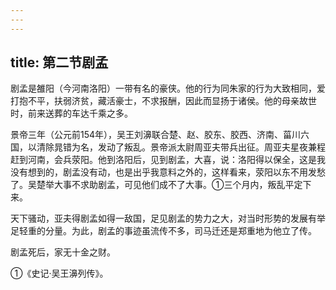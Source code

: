 ```yaml
---
---
---
```

title: 第二节剧孟
---



剧孟是雒阳（今河南洛阳）一带有名的豪侠。他的行为同朱家的行为大致相同，爱打抱不平，扶弱济贫，藏活豪士，不求报酬，因此而显扬于诸侯。他的母亲故世时，前来送葬的车达千乘之多。

景帝三年（公元前154年），吴王刘濞联合楚、赵、胶东、胶西、济南、菑川六国，以清除晁错为名，发动了叛乱。景帝派太尉周亚夫带兵出征。周亚夫星夜兼程赶到河南，会兵荥阳。他到洛阳后，见到剧孟，大喜，说：洛阳得以保全，这是我没有想到的，剧孟没有动，也是出乎我意料之外的，这样看来，荥阳以东不用发愁了。吴楚举大事不求助剧孟，可见他们成不了大事。①三个月内，叛乱平定下来。

天下骚动，亚夫得剧孟如得一敌国，足见剧孟的势力之大，对当时形势的发展有举足轻重的分量。为此，剧孟的事迹虽流传不多，司马迁还是郑重地为他立了传。

剧孟死后，家无十金之财。

①《史记·吴王濞列传》。